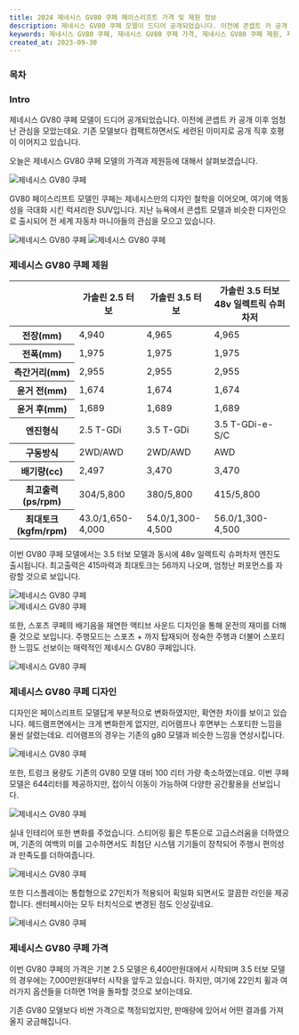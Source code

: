 ```yaml
---
title: 2024 제네시스 GV80 쿠페 페이스리프트 가격 및 제원 정보
description: 제네시스 GV80 쿠페 모델이 드디어 공개되었습니다. 이전에 콘셉트 카 공개 이후 엄청난 관심을 모았는데요. 기존 모델보다 컴팩트하면서도 세련된 이미지로 공개 직후 호평이 이어지고 있습니다. 오늘은 제네시스 GV80 쿠페 모델의 가격과 제원등에 대해서 살펴보겠습니다.
keywords: 제네시스 GV80 쿠페, 제네시스 GV80 쿠페 가격, 제네시스 GV80 쿠페 제원, 제네시스 GV80 쿠페 디자인
created_at: 2023-09-30
---
```


### 목차

### Intro

제네시스 GV80 쿠페 모델이 드디어 공개되었습니다. 이전에 콘셉트 카 공개 이후 엄청난 관심을 모았는데요. 기존 모델보다 컴팩트하면서도 세련된 이미지로 공개 직후 호평이 이어지고 있습니다.

오늘은 제네시스 GV80 쿠페 모델의 가격과 제원등에 대해서 살펴보겠습니다.

<Image src='genesis-gv80-coupe/01.jpg' alt='제네시스 GV80 쿠페' />

GV80 페이스리프트 모델인 쿠페는 제네시스만의 디자인 철학을 이어오며, 여기에 역동성을 극대화 시킨 럭셔리한 SUV입니다. 지난 뉴욕에서 콘셉트 모델과 비슷한 디자인으로 출시되어 전 세계 자동차 마니아들의 관심을 모으고 있습니다.

<div style={{ display: 'flex' }}>
  <Image
    src='genesis-gv80-coupe/02.png'
    alt='제네시스 GV80 쿠페'
    orientation='square'
    width='half'
  />
  <Image
    src='genesis-gv80-coupe/03.png'
    alt='제네시스 GV80 쿠페'
    orientation='square'
    width='half'
  />
</div>

### 제네시스 GV80 쿠페 제원

<div style={{ overflowX: 'auto' }}>
  <table>
    <thead>
      <tr>
        <th></th>
        <th>가솔린 2.5 터보</th>
        <th>가솔린 3.5 터보</th>
        <th>가솔린 3.5 터보 48v 일렉트릭 슈퍼차저</th>
      </tr>
    </thead>
    <tbody>
      <tr>
        <th>전장(mm)</th>
        <td>4,940</td>
        <td>4,965</td>
        <td>4,965</td>
      </tr>
      <tr>
        <th>전폭(mm)</th>
        <td>1,975</td>
        <td>1,975</td>
        <td>1,975</td>
      </tr>
      <tr>
        <th>측간거리(mm)</th>
        <td>2,955</td>
        <td>2,955</td>
        <td>2,955</td>
      </tr>
      <tr>
        <th>윤거 전(mm)</th>
        <td>1,674</td>
        <td>1,674</td>
        <td>1,674</td>
      </tr>
      <tr>
        <th>윤거 후(mm)</th>
        <td>1,689</td>
        <td>1,689</td>
        <td>1,689</td>
      </tr>
      <tr>
        <th>엔진형식</th>
        <td>2.5 T-GDi</td>
        <td>3.5 T-GDi</td>
        <td>3.5 T-GDi-e-S/C</td>
      </tr>
      <tr>
        <th>구동방식</th>
        <td>2WD/AWD</td>
        <td>2WD/AWD</td>
        <td>AWD</td>
      </tr>
      <tr>
        <th>배기량(cc)</th>
        <td>2,497</td>
        <td>3,470</td>
        <td>3,470</td>
      </tr>
      <tr>
        <th>최고출력 (ps/rpm)</th>
        <td>304/5,800</td>
        <td>380/5,800</td>
        <td>415/5,800</td>
      </tr>
      <tr>
        <th>최대토크 (kgfm/rpm)</th>
        <td>43.0/1,650-4,000</td>
        <td>54.0/1,300-4,500</td>
        <td>56.0/1,300-4,500</td>
      </tr>
    </tbody>
  </table>
</div>

이번 GV80 쿠페 모델에서는 3.5 터보 모델과 동시에 48v 일렉트릭 슈퍼차저 엔진도 출시됩니다. 최고출력은 415마력과 최대토크는 56까지 나오며, 엄청난 퍼포먼스를 자랑할 것으로 보입니다.

<Image src='genesis-gv80-coupe/04.jpg' alt='제네시스 GV80 쿠페' />
<br />
<Image src='genesis-gv80-coupe/05.jpg' alt='제네시스 GV80 쿠페' />

또한, 스포츠 쿠페의 배기음을 재연한 액티브 사운드 디자인을 통해 운전의 재미를 더해줄 것으로 보입니다. 주행모드는 스포츠 + 까지 탑재되어 정숙한 주행과 더불어 스포티한 느낌도 선보이는 매력적인 제네시스 GV80 쿠페입니다.

<Image src='genesis-gv80-coupe/06.jpg' alt='제네시스 GV80 쿠페' />

### 제네시스 GV80 쿠페 디자인

디자인은 페이스리프트 모델답게 부분적으로 변화하였지만, 확연한 차이를 보이고 있습니다. 헤드램프면에서는 크게 변화한게 없지만, 리어램프나 후면부는 스포티한 느낌을 물씬 살렸는데요. 리어램프의 경우는 기존의 g80 모델과 비슷한 느낌을 연상시킵니다.

<Image src='genesis-gv80-coupe/07.jpg' alt='제네시스 GV80 쿠페' orientation='vertical' />

또한, 트렁크 용량도 기존의 GV80 모델 대비 100 리터 가량 축소하였는데요. 이번 쿠페모델은 644리터를 제공하지만, 접이식 이동이 가능하여 다양한 공간활용을 선보입니다.

<Image src='genesis-gv80-coupe/08.jpg' alt='제네시스 GV80 쿠페' orientation='vertical' />

실내 인테리어 또한 변화를 주었습니다. 스티어링 휠은 투톤으로 고급스러움을 더하였으며, 기존의 여백의 미를 고수하면서도 최첨단 시스템 기기들이 장착되어 주행시 편의성과 만족도를 더하여줍니다.

<Image src='genesis-gv80-coupe/09.jpg' alt='제네시스 GV80 쿠페' orientation='square' />

또한 디스플레이는 통합형으로 27인치가 적용되어 획일화 되면서도 깔끔한 라인을 제공합니다. 센터페시아는 모두 터치식으로 변경된 점도 인상깊네요.

<Image src='genesis-gv80-coupe/10.png' alt='제네시스 GV80 쿠페' />

### 제네시스 GV80 쿠페 가격

이번 GV80 쿠페의 가격은 기본 2.5 모델은 6,400만원대에서 시작되며 3.5 터보 모델의 경우에는 7,000만원대부터 시작을 앞두고 있습니다. 하지만, 여기에 22인치 휠과 여러가지 옵션들을 더하면 1억을 돌파할 것으로 보이는데요.

기존 GV80 모델보다 비싼 가격으로 책정되었지만, 판매량에 있어서 어떤 결과를 가져올지 궁금해집니다.
